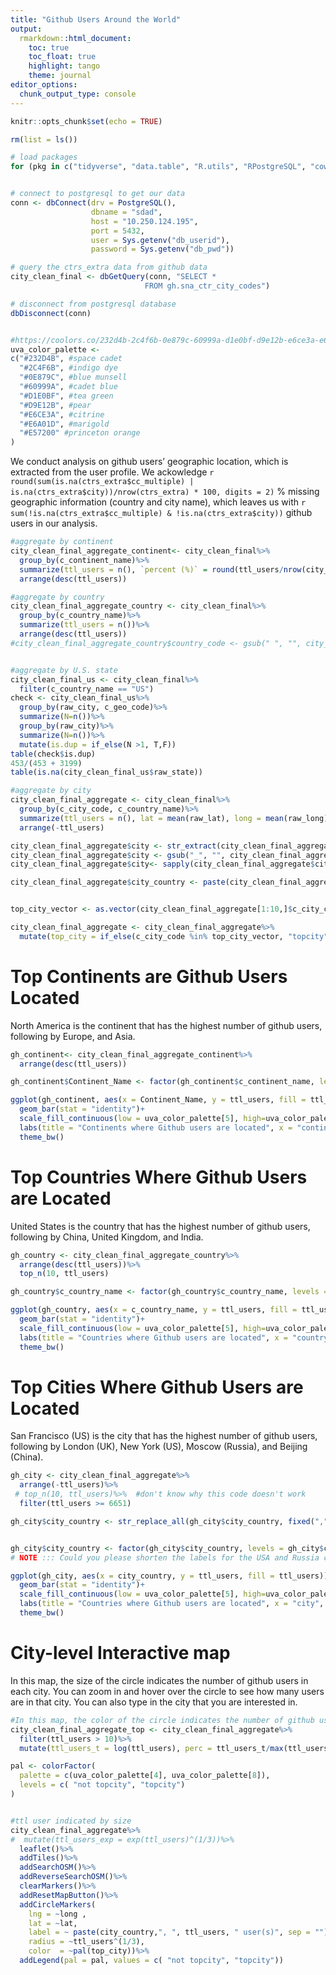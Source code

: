 ```yaml
---
title: "Github Users Around the World"
output: 
  rmarkdown::html_document:
    toc: true
    toc_float: true
    highlight: tango
    theme: journal
editor_options: 
  chunk_output_type: console
---
```


```r
knitr::opts_chunk$set(echo = TRUE)
```

```r
rm(list = ls())

# load packages
for (pkg in c("tidyverse", "data.table", "R.utils", "RPostgreSQL", "cowplot", "maditr", "stringr", "stringi",  "dplyr", "leaflet", "leaflet.extras")) {library(pkg, character.only = TRUE)}


# connect to postgresql to get our data
conn <- dbConnect(drv = PostgreSQL(), 
                  dbname = "sdad", 
                  host = "10.250.124.195", 
                  port = 5432, 
                  user = Sys.getenv("db_userid"), 
                  password = Sys.getenv("db_pwd"))

# query the ctrs_extra data from github data 
city_clean_final <- dbGetQuery(conn, "SELECT *
                              FROM gh.sna_ctr_city_codes")

# disconnect from postgresql database 
dbDisconnect(conn)


#https://coolors.co/232d4b-2c4f6b-0e879c-60999a-d1e0bf-d9e12b-e6ce3a-e6a01d-e57200-fdfdfd
uva_color_palette <- 
c("#232D4B", #space cadet
  "#2C4F6B", #indigo dye
  "#0E879C", #blue munsell
  "#60999A", #cadet blue
  "#D1E0BF", #tea green
  "#D9E12B", #pear
  "#E6CE3A", #citrine
  "#E6A01D", #marigold
  "#E57200" #princeton orange
)

```

We conduct analysis on github users' geographic location, which is extracted from the user profile. We ackowledge  `r round(sum(is.na(ctrs_extra$cc_multiple) | is.na(ctrs_extra$city))/nrow(ctrs_extra) * 100, digits = 2)` % missing geographic information (country and city name), which leaves us with `r sum(!is.na(ctrs_extra$cc_multiple) & !is.na(ctrs_extra$city))` github users in our analysis.
```r
#aggregate by continent
city_clean_final_aggregate_continent<- city_clean_final%>%
  group_by(c_continent_name)%>%
  summarize(ttl_users = n(), `percent (%)` = round(ttl_users/nrow(city_clean_final)*100, digits = 2))%>%
  arrange(desc(ttl_users))

#aggregate by country
city_clean_final_aggregate_country <- city_clean_final%>%
  group_by(c_country_name)%>%
  summarize(ttl_users = n())%>%
  arrange(desc(ttl_users))
#city_clean_final_aggregate_country$country_code <- gsub(" ", "", city_clean_final_aggregate_country$country_code, fixed = TRUE)


#aggregate by U.S. state
city_clean_final_us <- city_clean_final%>%
  filter(c_country_name == "US")
check <- city_clean_final_us%>%
  group_by(raw_city, c_geo_code)%>%
  summarize(N=n())%>%
  group_by(raw_city)%>%
  summarize(N=n())%>%
  mutate(is.dup = if_else(N >1, T,F))
table(check$is.dup)
453/(453 + 3199)
table(is.na(city_clean_final_us$raw_state))

#aggregate by city
city_clean_final_aggregate <- city_clean_final%>%
  group_by(c_city_code, c_country_name)%>%
  summarize(ttl_users = n(), lat = mean(raw_lat), long = mean(raw_long))%>%
  arrange(-ttl_users)

city_clean_final_aggregate$city <- str_extract(city_clean_final_aggregate$c_city_code,"_(.*)_") 
city_clean_final_aggregate$city <- gsub("_", "", city_clean_final_aggregate$city, fixed = TRUE)
city_clean_final_aggregate$city<- sapply(city_clean_final_aggregate$city,CapStr)

city_clean_final_aggregate$city_country <- paste(city_clean_final_aggregate$city, city_clean_final_aggregate$c_country_name, sep = ", ")


top_city_vector <- as.vector(city_clean_final_aggregate[1:10,]$c_city_code)

city_clean_final_aggregate <- city_clean_final_aggregate%>%
  mutate(top_city = if_else(c_city_code %in% top_city_vector, "topcity", "not topcity"))
```


# Top Continents are Github Users Located 
North America is the continent that has the highest number of github users, following by Europe, and Asia.
```r
gh_continent<- city_clean_final_aggregate_continent%>%
  arrange(desc(ttl_users))

gh_continent$Continent_Name <- factor(gh_continent$c_continent_name, levels = gh_continent$c_continent_name[order(gh_continent$ttl_users)])

ggplot(gh_continent, aes(x = Continent_Name, y = ttl_users, fill = ttl_users))+
  geom_bar(stat = "identity")+ 
  scale_fill_continuous(low = uva_color_palette[5], high=uva_color_palette[8])+
  labs(title = "Continents where Github users are located", x = "continent", y = "total number of users", fill = "total number \n of users")+
  theme_bw() 
```

# Top Countries Where Github Users are Located
United States is the country that has the highest number of github users, following by China, United Kingdom, and India.
```r
gh_country <- city_clean_final_aggregate_country%>%
  arrange(desc(ttl_users))%>%
  top_n(10, ttl_users)

gh_country$c_country_name <- factor(gh_country$c_country_name, levels = gh_country$c_country_name[order(gh_country$ttl_users)])

ggplot(gh_country, aes(x = c_country_name, y = ttl_users, fill = ttl_users)) +
  geom_bar(stat = "identity")+ 
  scale_fill_continuous(low = uva_color_palette[5], high=uva_color_palette[8])+
  labs(title = "Countries where Github users are located", x = "country", y = "total number of users", fill = "total number \n of users") +
  theme_bw()
```


# Top Cities Where Github Users are Located
San Francisco (US) is the city that has the highest number of github users, following by London (UK), New York (US), Moscow (Russia), and Beijing (China).
```r
gh_city <- city_clean_final_aggregate%>%
  arrange(-ttl_users)%>%
 # top_n(10, ttl_users)%>%  #don't know why this code doesn't work
  filter(ttl_users >= 6651) 

gh_city$city_country <- str_replace_all(gh_city$city_country, fixed(","), "\n") 


gh_city$city_country <- factor(gh_city$city_country, levels = gh_city$city_country[order(gh_city$ttl_users)])
# NOTE ::: Could you please shorten the labels for the USA and Russia cities 

ggplot(gh_city, aes(x = city_country, y = ttl_users, fill = ttl_users))+
  geom_bar(stat = "identity")+ 
  scale_fill_continuous(low = uva_color_palette[5], high=uva_color_palette[8])+
  labs(title = "Countries where Github users are located", x = "city", y = "total number of users", fill = "total number \n of users") +
  theme_bw()
```

# City-level Interactive map
In this map, the size of the circle indicates the number of github users in each city. You can zoom in and hover over the circle to see how many users are in that city. You can also type in the city that you are interested in.
```r
#In this map, the color of the circle indicates the number of github users in each city, still under development.
city_clean_final_aggregate_top <- city_clean_final_aggregate%>%
  filter(ttl_users > 10)%>%
  mutate(ttl_users_t = log(ttl_users), perc = ttl_users_t/max(ttl_users_t))

pal <- colorFactor(
  palette = c(uva_color_palette[4], uva_color_palette[8]),
  levels = c( "not topcity", "topcity")
)


#ttl user indicated by size
city_clean_final_aggregate%>%
#  mutate(ttl_users_exp = exp(ttl_users)^(1/3))%>%
  leaflet()%>%
  addTiles()%>%
  addSearchOSM()%>%
  addReverseSearchOSM()%>%
  clearMarkers()%>%
  addResetMapButton()%>%
  addCircleMarkers(
    lng = ~long , 
    lat = ~lat, 
    label = ~ paste(city_country,", ", ttl_users, " user(s)", sep = ""),
    radius = ~ttl_users^(1/3), 
    color  = ~pal(top_city))%>% 
  addLegend(pal = pal, values = c( "not topcity", "topcity"))
```

